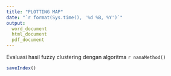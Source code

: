 ```yaml
---
title: "PLOTTING MAP"
date: "`r format(Sys.time(), '%d %B, %Y')`"
output: 
  word_document
  html_document
  pdf_document
---
```

Evaluasi hasil fuzzy clustering dengan algoritma `r namaMethod()`

```r
saveIndex()
```

